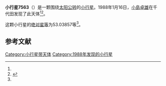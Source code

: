 {{Infobox planet
| bgcolour = #FFFFC0
| name = 7563
| symbol = 
| image = 
| caption = 
| discovery = yes
| discovery_ref = 
| discoverer = [[小島卓雄|小島卓雄]]
| discovery_site = [[千代田|千代田]] 
| discovered = 1988年1月16日
| designations = yes
| mp_name = 
| named_after = 
| alt_names = 1988 BC/ 1991 VJ5
| mp_category = [[主带小行星|主带小行星]]
| orbit_ref = <ref name="a">[http://ssd.jpl.nasa.gov/sbdb.cgi?sstr=7563 7563] {{Wayback|url=http://ssd.jpl.nasa.gov/sbdb.cgi?sstr=7563 |date=20210717070244 }}，小行星數據庫瀏覽器（JPL Small-Body Database Browser）－[[美国国家航空航天局|美国国家航空航天局]]喷气推进实验室</ref>
| epoch = 2456400.5 (2013年4月18日更新)
| aphelion = {{convert|3.2893017|AU|km|3|abbr=on|lk=out}}
| perihelion = {{convert|2.0654271|AU|km|3|abbr=on}}
| semimajor = {{convert|2.6773644|AU|km|3|abbr=on}}
| eccentricity = 0.2285596
| period = 1600.146218 [[日|日]]<br />4.38[[儒略年|儒略年]]
| avg_speed = 
| inclination = 12.68448
| asc_node = 83.56510
| mean_anomaly = 
| arg_peri = 53.03857
| satellites = 
| physical_characteristics = yes
| dimensions = 
| mass = 
| density = 
| surface_grav = 
| escape_velocity = 
| sidereal_day = 
| axial_tilt = 
| pole_ecliptic_lat = 
| pole_ecliptic_lon = 
| albedo = 
| temperatures= 
| temp_name1 = 
| mean_temp_1 = 
| max_temp_1 = 
| temp_name2 = 
| max_temp_2 = 
| spectral_type = 
| abs_magnitude = 53.03857
}}

'''小行星7563'''（{{lang-en|7563}}）是一颗围绕[[太阳|太阳]][[公转|公转]]的[[小行星|小行星]]。1988年1月16日，[[小島卓雄|小島卓雄]]在千代田发现了此天体<ref name="a" /><ref>{{cite news|title=小行星列表|url=http://cfa-www.harvard.edu/iau/lists/NumberedMPs.txt|accessdate=2013-07-08|newspaper=哈佛大学|archive-date=2008-05-17|archive-url=https://web.archive.org/web/20080517010638/http://cfa-www.harvard.edu/iau/lists/NumberedMPs.txt|dead-url=no}}</ref>。

这颗小行星的[[绝对星等|绝对星等]]为53.03857等<ref name="a" />。

==参考文献==
{{reflist}}
{{Minor Planet Number|[[小行星7562|小行星7562]]|[[小行星7564|小行星7564]]}}

{{小天体}}

[[Category:小行星带天体|Category:小行星带天体]]
[[Category:1988年发现的小行星|Category:1988年发现的小行星]]

{{asteroid-stub}}